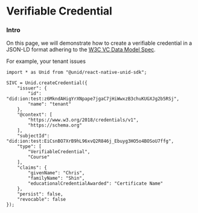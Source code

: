 # Verifiable Credential

### Intro

On this page, we will demonstrate how to create a verifiable credential in a JSON-LD format adhering to the [W3C VC Data Model Spec](https://www.w3.org/TR/vc-data-model/).

For example, your tenant issues 

```
import * as Unid from "@unid/react-native-unid-sdk";

SIVC = Unid.createCredential({
    "issuer": {
        "id": "did:ion:test:z6MkndAHigYrXNpape7jgaC7jHiWwxzB3chuKUGXJg2b5RSj",
        "name": "tenant"
    },
    "@context": [
        "https://www.w3.org/2018/credentials/v1",
        "https://schema.org"
    ],
    "subjectId": "did:ion:test:EiCsnBO7XrB9hL96xvQ2R846j_Ebuyg3HO5o4BOSoU7ffg",
    "type": [
        "VerifiableCredential",
        "Course"
    ],
    "claims": {
        "givenName": "Chris",
        "familyName": "Shin",
        "educationalCredentialAwarded": "Certificate Name"
    },
    "persist": false,
    "revocable": false
});
```